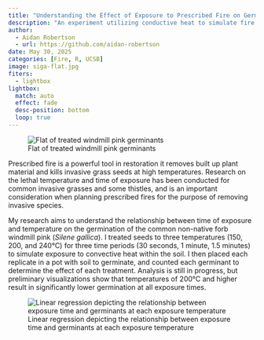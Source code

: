 ```yaml
---
title: "Understanding the Effect of Exposure to Prescribed Fire on Germination of Windmill Pink (*Silene Gallica*)"
description: "An experiment utilizing conductive heat to simulate fire at different temperatures and times of exposure"
author: 
  - Aidan Robertson
  - url: https://github.com/aidan-robertson
date: May 30, 2025
categories: [Fire, R, UCSB]
image: siga-flat.jpg
fiters:
  - lightbox
lightbox: 
  match: auto
  effect: fade
  desc-position: bottom
  loop: true
---
```


![Flat of treated windmill pink germinants](siga-flat.jpg)

Prescribed fire is a powerful tool in restoration it removes built up plant material and kills invasive grass seeds at high temperatures. Research on the lethal temperature and time of exposure has been conducted for common invasive grasses and some thistles, and is an important consideration when planning prescribed fires for the purpose of removing invasive species.

My research aims to understand the relationship between time of exposure and temperature on the germination of the common non-native forb windmill pink (*Silene gallica*). I treated seeds to three temperatures (150, 200, and 240°C) for three time periods (30 seconds, 1 minute, 1.5 minutes) to simulate exposure to convective heat within the soil. I then placed each replicate in a pot with soil to germinate, and counted each germinant to determine the effect of each treatment. Analysis is still in progress, but preliminary visualizations show that temperatures of 200°C and higher result in significantly lower germination at all exposure times.

![Linear regression depicting the relationship between exposure time and germinants at each exposure temperature](prelim-siga-analysis.png)